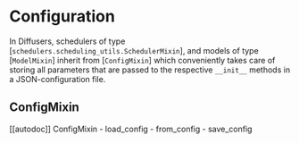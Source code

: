<!--Copyright 2022 The HuggingFace Team. All rights reserved.

Licensed under the Apache License, Version 2.0 (the "License"); you may not use this file except in compliance with
the License. You may obtain a copy of the License at

http://www.apache.org/licenses/LICENSE-2.0

Unless required by applicable law or agreed to in writing, software distributed under the License is distributed on
an "AS IS" BASIS, WITHOUT WARRANTIES OR CONDITIONS OF ANY KIND, either express or implied. See the License for the
specific language governing permissions and limitations under the License.
-->

# Configuration

In Diffusers, schedulers of type [`schedulers.scheduling_utils.SchedulerMixin`], and models of type [`ModelMixin`] inherit from [`ConfigMixin`] which conveniently takes care of storing all parameters that are 
passed to the respective `__init__` methods in a JSON-configuration file.

## ConfigMixin

[[autodoc]] ConfigMixin
	- load_config
	- from_config
	- save_config
